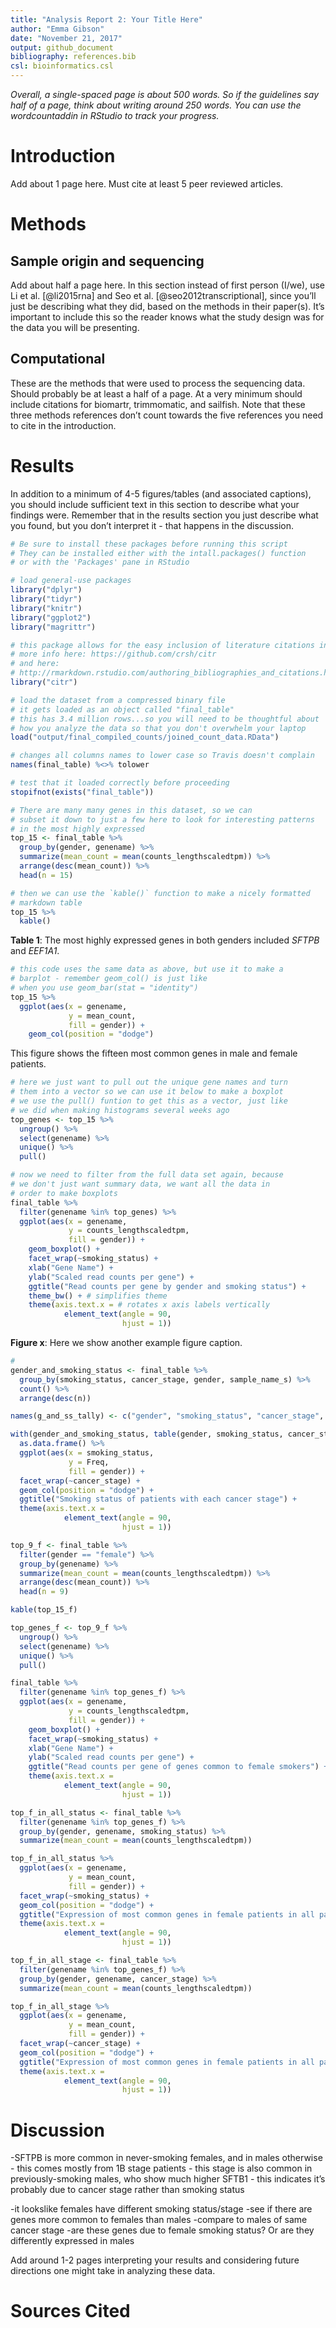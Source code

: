 ```yaml
---
title: "Analysis Report 2: Your Title Here"
author: "Emma Gibson"
date: "November 21, 2017"
output: github_document
bibliography: references.bib
csl: bioinformatics.csl
---
```


*Overall, a single-spaced page is about 500 words. So if the guidelines say half of a page, think about writing around 250 words. You can use the wordcountaddin in RStudio to track your progress.*

# Introduction

Add about 1 page here. Must cite at least 5 peer reviewed articles.

# Methods

## Sample origin and sequencing

Add about half a page here. In this section instead of first person (I/we), use Li et al. [@li2015rna] and Seo et al. [@seo2012transcriptional], since you'll just be describing what they did, based on the methods in their paper(s). It's important to include this so the reader knows what the study design was for the data you will be presenting.

## Computational

These are the methods that were used to process the sequencing data. Should probably be at least a half of a page. At a very minimum should include citations for biomartr, trimmomatic, and sailfish. Note that these three methods references don't count towards the five references you need to cite in the introduction.

# Results

In addition to a minimum of 4-5 figures/tables (and associated captions), you should include sufficient text in this section to describe what your findings were. Remember that in the results section you just describe what you found, but you don't interpret it - that happens in the discussion.

```r
# Be sure to install these packages before running this script
# They can be installed either with the intall.packages() function
# or with the 'Packages' pane in RStudio

# load general-use packages
library("dplyr")
library("tidyr")
library("knitr")
library("ggplot2")
library("magrittr")

# this package allows for the easy inclusion of literature citations in our Rmd
# more info here: https://github.com/crsh/citr
# and here:
# http://rmarkdown.rstudio.com/authoring_bibliographies_and_citations.html
library("citr")
```

```r
# load the dataset from a compressed binary file
# it gets loaded as an object called "final_table"
# this has 3.4 million rows...so you will need to be thoughtful about
# how you analyze the data so that you don't overwhelm your laptop
load("output/final_compiled_counts/joined_count_data.RData")

# changes all columns names to lower case so Travis doesn't complain
names(final_table) %<>% tolower

# test that it loaded correctly before proceeding
stopifnot(exists("final_table"))
```

```r
# There are many many genes in this dataset, so we can
# subset it down to just a few here to look for interesting patterns
# in the most highly expressed
top_15 <- final_table %>%
  group_by(gender, genename) %>%
  summarize(mean_count = mean(counts_lengthscaledtpm)) %>%
  arrange(desc(mean_count)) %>%
  head(n = 15)

# then we can use the `kable()` function to make a nicely formatted
# markdown table
top_15 %>%
  kable()
```

**Table 1**: The most highly expressed genes in both genders included *SFTPB* and *EEF1A1*.

```r
# this code uses the same data as above, but use it to make a
# barplot - remember geom_col() is just like
# when you use geom_bar(stat = "identity")
top_15 %>%
  ggplot(aes(x = genename,
             y = mean_count,
             fill = gender)) +
    geom_col(position = "dodge")
```

This figure shows the fifteen most common genes in male and female patients.

```r
# here we just want to pull out the unique gene names and turn
# them into a vector so we can use it below to make a boxplot
# we use the pull() funtion to get this as a vector, just like
# we did when making histograms several weeks ago
top_genes <- top_15 %>%
  ungroup() %>%
  select(genename) %>%
  unique() %>%
  pull()

# now we need to filter from the full data set again, because
# we don't just want summary data, we want all the data in
# order to make boxplots
final_table %>%
  filter(genename %in% top_genes) %>%
  ggplot(aes(x = genename,
             y = counts_lengthscaledtpm,
             fill = gender)) +
    geom_boxplot() +
    facet_wrap(~smoking_status) +
    xlab("Gene Name") +
    ylab("Scaled read counts per gene") +
    ggtitle("Read counts per gene by gender and smoking status") +
    theme_bw() + # simplifies theme
    theme(axis.text.x = # rotates x axis labels vertically
            element_text(angle = 90,
                         hjust = 1))
```

**Figure x**: Here we show another example figure caption.


```r
# 
gender_and_smoking_status <- final_table %>%
  group_by(smoking_status, cancer_stage, gender, sample_name_s) %>%
  count() %>%
  arrange(desc(n))

names(g_and_ss_tally) <- c("gender", "smoking_status", "cancer_stage", "n")

with(gender_and_smoking_status, table(gender, smoking_status, cancer_stage)) %>%
  as.data.frame() %>%
  ggplot(aes(x = smoking_status,
             y = Freq,
             fill = gender)) +
  facet_wrap(~cancer_stage) +
  geom_col(position = "dodge") +
  ggtitle("Smoking status of patients with each cancer stage") +
  theme(axis.text.x =
            element_text(angle = 90,
                         hjust = 1))
```

```r

top_9_f <- final_table %>%
  filter(gender == "female") %>%
  group_by(genename) %>%
  summarize(mean_count = mean(counts_lengthscaledtpm)) %>%
  arrange(desc(mean_count)) %>%
  head(n = 9)

kable(top_15_f)
```


```r

top_genes_f <- top_9_f %>%
  ungroup() %>%
  select(genename) %>%
  unique() %>%
  pull()

final_table %>%
  filter(genename %in% top_genes_f) %>%
  ggplot(aes(x = genename,
             y = counts_lengthscaledtpm,
             fill = gender)) +
    geom_boxplot() +
    facet_wrap(~smoking_status) +
    xlab("Gene Name") +
    ylab("Scaled read counts per gene") +
    ggtitle("Read counts per gene of genes common to female smokers") +
    theme(axis.text.x =
            element_text(angle = 90,
                         hjust = 1))
```



```r

top_f_in_all_status <- final_table %>%
  filter(genename %in% top_genes_f) %>%
  group_by(gender, genename, smoking_status) %>%
  summarize(mean_count = mean(counts_lengthscaledtpm))

top_f_in_all_status %>%
  ggplot(aes(x = genename,
             y = mean_count,
             fill = gender)) +
  facet_wrap(~smoking_status) +
  geom_col(position = "dodge") +
  ggtitle("Expression of most common genes in female patients in all patients by smoking status") +
  theme(axis.text.x =
            element_text(angle = 90,
                         hjust = 1))

top_f_in_all_stage <- final_table %>%
  filter(genename %in% top_genes_f) %>%
  group_by(gender, genename, cancer_stage) %>%
  summarize(mean_count = mean(counts_lengthscaledtpm))

top_f_in_all_stage %>%
  ggplot(aes(x = genename,
             y = mean_count,
             fill = gender)) +
  facet_wrap(~cancer_stage) +
  geom_col(position = "dodge") +
  ggtitle("Expression of most common genes in female patients in all patients by cancer stage") +
  theme(axis.text.x =
            element_text(angle = 90,
                         hjust = 1))
```


# Discussion

-SFTPB is more common in never-smoking females, and in males otherwise
 - this comes mostly from 1B stage patients
  - this stage is also common in previously-smoking males, who show much higher SFTB1
  - this indicates it's probably due to cancer stage rather than smoking status

-it lookslike females have different smoking status/stage
-see if there are genes more common to females than males
-compare to males of same cancer stage
-are these genes due to female smoking status? Or are they differently expressed in males

Add around 1-2 pages interpreting your results and considering future directions one might take in analyzing these data.

# Sources Cited
